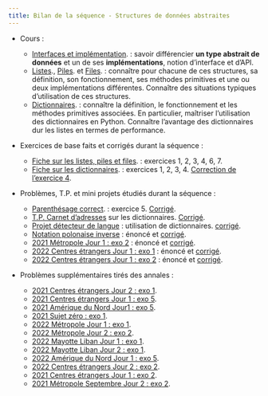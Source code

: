 ---
title: Bilan de la séquence - Structures de données abstraites
---

* Cours :

    * [Interfaces et implémentation](interfaces_cours.qmd){ target=_blank }. : savoir différencier **un type abstrait de données** et un de ses **implémentations**, notion d'interface et d'API.
    * [Listes](listes_cours.qmd){ target=_blank }., [Piles](piles_cours.qmd){ target=_blank }. et [Files](files_cours.qmd){ target=_blank }. : connaître pour chacune de ces structures, sa définition, son fonctionnement, ses méthodes primitives et une ou deux implémentations différentes. Connaître des situations typiques d'utilisation de ces structures.
    * [Dictionnaires](dictionnaires_cours.qmd){ target=_blank }. : connaître la définition, le fonctionnement et les méthodes primitives associées. En particulier, maîtriser l'utilisation des dictionnaires en Python. Connaître l'avantage des dictionnaires dur les listes en termes de performance.

* Exercices de base faits et corrigés durant la séquence :

    * [Fiche sur les listes, piles et files](listes_exercices.qmd){ target=_blank }. : exercices 1, 2, 3, 4, 6, 7.
    * [Fiche sur les dictionnaires](dictionnaires_exercices.qmd){ target=_blank }. : exercices 1, 2, 3, 4. [Correction de l'exercice 4](dico_exo4.py){ target=_blank }.

* Problèmes, T.P. et mini projets étudiés durant la séquence :

    * [Parenthésage correct](listes_exercices.qmd){ target=_blank }. : exercice 5. [Corrigé](parentheses.py).
    * [T.P. Carnet d'adresses](TPDictionnaire.qmd) sur les dictionnaires. [Corrigé](https://flallemand.fr/notebook/?from=https://flallemand.fr/TNSI/structures/TPDictionnaires_CORR.ipynb){ target=_blank }.
    * [Projet détecteur de langue](projet_detecteur_langue.qmd) : utilisation de dictionnaires. [corrigé](detecte_langue.py).
    * [Notation polonaise inverse](PB_RPN.pdf){ target=_blank } : énoncé et [corrigé](RPN.py).
    * [2021 Métropole Jour 1 : exo 2](../annales/23_exo_bac_Piles_1.pdf){ target=_blank } : énoncé et [corrigé](../annales/23_exo_bac_Piles_1_CORR.pdf){ target=_blank }.
    * [2022 Centres étrangers Jour 1 : exo 1](../annales/22-NSIJ1G11_exo1.pdf){ target=_blank } : énoncé et [corrigé](../annales/22-NSIJ1G11_exo1_CORR.pdf){ target=_blank }.
    * [2022 Centres étrangers Jour 1 : exo 2](../annales/2022_CentresEtrangers_1.pdf){ target=_blank } : énoncé et [corrigé](supermarche.py){ target=_blank }.

* Problèmes supplémentaires tirés des annales :

    
    * [2021 Centres étrangers Jour 2 : exo 1](../annales/2021_CentresEtrangers_2.pdf){ target=_blank }.
    * [2021 Centres étrangers Jour 1 : exo 5](../annales/2021_CentresEtrangers_1.pdf){ target=_blank }.
    * [2021 Amérique du Nord Jour1 : exo 5](../annales/2021_AmeriqueDuNord_1.pdf){ target=_blank }.
    * [2021 Sujet zéro : exo 1](../annales/2021_Sujet_0.pdf){ target=_blank }.
    * [2022 Métropole Jour 1 : exo 1](../annales/2022_Metropole_Jour1.pdf){ target=_blank }.
    * [2022 Métropole Jour 2 : exo 2](../annales/2022_Metropole_Jour2.pdf){ target=_blank }.
    * [2022 Mayotte Liban Jour 1 : exo 1](../annales/2022_Mayotte_Liban_1.pdf){ target=_blank }.
    * [2022 Mayotte Liban Jour 2 : exo 1](../annales/2022_Mayotte_Liban_2.pdf){ target=_blank }.
    * [2022 Amérique du Nord Jour 1 : exo 5](../annales/2022_AmeriqueDuNord_1.pdf){ target=_blank }.
    * [2022 Centres étrangers Jour 2 : exo 2](../annales/2022_CentresEtrangers_2.pdf){ target=_blank }.
    * [2021 Centres étrangers Jour 1 : exo 2](../annales/2021_CentresEtrangers_1.pdf){ target=_blank }.
    * [2021 Métropole Septembre Jour 2 : exo 2](../annales/2021_Metropole_Septembre_2.pdf){ target=_blank }.